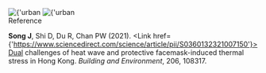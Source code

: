 <Title>Urban Biometeorology</Title>

<Section>
  <Image
    src={
      'https://sjyurbanlab.github.io/website-assets/research-theme/urban-health/urban-health.png'
    }
    alt={'urban health'}
    size={'medium'}
    center
  />
  <Image
    src={
      'https://sjyurbanlab.github.io/website-assets/research-theme/urban-health/UCM-Human coupling.png'
    }
    alt={'urban health'}
    size={'medium'}
    center
  />
</Section>

<Section>
<SubTitle>Reference</SubTitle>

**Song J**, Shi D, Du R, Chan PW (2021). <Link href={'https://www.sciencedirect.com/science/article/pii/S0360132321007150'}>Dual challenges of heat wave and protective facemask-induced thermal stress in Hong Kong. _Building and Environment_, 206, 108317.</Link>

</Section>
